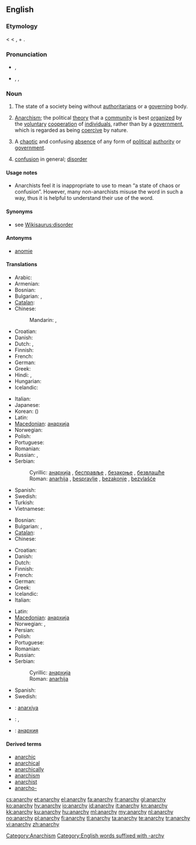 ==English==
{{wikipedia}}

===Etymology===
{{etyl|NL.}} {{term|anarchia|lang=la}} < {{etyl|grc|en}} {{term|lang=grc|ἀναρχία|tr=anarchía}} < {{term|ἀν-|lang=grc|tr=an-||not}}, + {{term|lang=grc|ἀρχή|tr=arjé||power, authority}}.

===Pronunciation===
* {{a|UK}} {{IPA|/ˈænəki/}}, {{SAMPA|/"{n@ki/}}
* {{a|US}} {{enPR|ănʹär-kē}}, {{IPA|/ˈænɑɹki/}}, {{SAMPA|/"{nAr\ki/}}

===Noun===
{{en-noun|anarchies|-}}

# {{uncountable}} The state of a society being without [[authoritarians]] or a [[govern]]ing body.
# {{uncountable}} [[anarchism|Anarchism]]; the political [[theory]] that a [[community]] is best [[organize|organized]] by the [[voluntary]] [[cooperation]] of [[individual]]s, rather than by a [[government]], which is regarded as being [[coercive]] by nature.
# {{countable}} A [[chaotic]] and confusing [[absence]] of any form of [[political]] [[authority]] or [[government]].
# [[confusion]] in general; [[disorder]]

====Usage notes====
* {{sense|confusion or misunderstanding in general}} Anarchists feel it is inappropriate to use {{term|anarchy}} to mean “a state of chaos or confusion”. However, many non-anarchists misuse the word in such a way, thus it is helpful to understand their use of the word.

{{seeCites}}

====Synonyms====
* see [[Wikisaurus:disorder]]

====Antonyms====
* [[anomie]]

====Translations====
{{trans-top|absence of any form of political authority or government}}
* Arabic: {{t|ar|فوضى|f|tr=fawDaa|sc=Arab}}
* Armenian: {{t|hy|անիշխանություն|tr=anišxanutʻyun}}
* Bosnian: {{t-|bs|anarhija|f}}
* Bulgarian: {{t+|bg|анархия|f}},  {{t|bg|безвластие}}
* [[Catalan]]: {{t-|ca|anarquia|f}}
* Chinese:
*: Mandarin: {{t|zh|無政府狀態|sc=Hani}}, {{t|zh|无政府状态|tr=wúzhèngfǔ zhuàngtài|sc=Hani}}
* Croatian: {{t-|hr|anarhija|f}}
* Danish: {{t+|da|anarki|n}}
* Dutch: {{t+|nl|anarchie|f}},  {{t|nl|regeringsloosheid|f}}
* Finnish: {{t+|fi|anarkia}}
* French: {{t+|fr|anarchie|f}}
* German: {{t+|de|Anarchie|f}}
* Greek: {{t+|el|αναρχία|f|tr=anarchía}}
* Hindi: {{t|hi|अशासन|tr=aśāsan|sc=Deva}}, {{t|hi|अराजकता|tr=arājakatā|sc=Deva}}
* Hungarian: {{t|hu|anarchia}}
* Icelandic: {{t-|is|stjórnleysi|n}}
{{trans-mid}}
* Italian: {{t+|it|anarchia|f}}
* Japanese: {{t|ja|無政府状態|tr=むせいふじょうたい, museifu jōtai|sc=Jpan}}
* Korean: {{t|ko|무정부 상태|tr=mujeongbu sangtae|sc=Kore}} ({{t|ko|無政府狀態|sc=Kore}})
* Latin: {{t-|la|anarchia|f}}
* [[Macedonian]]: [[анархија]] {{f}}
* Norwegian: {{t+|no|anarki|n}}
* Polish: {{t+|pl|anarchia}}
* Portuguese: {{t+|pt|anarquia|f}}
* Romanian: {{t-|ro|anarhie}}
* Russian: {{t+|ru|анархия|f|tr=anárxija}}, {{t|ru|безвластие|n|tr=bezvlástije|sc=Cyrl}}
* Serbian:
*: Cyrillic: [[анархија]] {{f}}, [[бесправље]] {{n}}, [[безакоње]] {{n}}, [[безвлашће]] {{n}}
*: Roman: [[anarhija]] {{f}}, [[bespravlje]] {{n}}, [[bezakonje]] {{n}}, [[bezvlašće]] {{n}}
* Spanish: {{t+|es|anarquía|f}}
* Swedish: {{t+|sv|anarki|c}}
* Turkish: {{t+|tr|anarşi}}
* Vietnamese: {{t|vi|tình trạng vô chính phủ}}
{{trans-bottom}}

{{trans-top|political disorder and confusion}}
* Bosnian: {{t-|bs|anarhija|f}}
* Bulgarian: {{t+|bg|анархия|f}},  {{t|bg|безредие}}
* [[Catalan]]: {{t-|ca|anarquia|f}}
* Chinese:
*: {{trreq|Mandarin}}
* Croatian: {{t-|hr|anarhija|f}}
* Danish: {{t+|da|anarki|n}}
* Dutch: {{t+|nl|anarchie|f}}
* Finnish: {{t+|fi|anarkia}}
* French: {{t+|fr|anarchie|f}}
* German: {{t+|de|Anarchie|f}}
* Greek: {{t+|el|αναρχία|f|tr=anarchía}}
* Icelandic: {{t-|is|stjórnleysi|n}}
* Italian: {{t+|it|anarchia|f}}
{{trans-mid}}
* Latin: {{t-|la|anarchia|f}}
* [[Macedonian]]: [[анархија]] {{f}}
* Norwegian: {{t+|no|anarki|n}}, {{t|no|vanstyre|n}}
* Persian: {{fa-Arab|[[هرج و مرج]]}}
* Polish: {{t+|pl|anarchia}}
* Portuguese: {{t+|pt|anarquia|f}}
* Romanian: {{t-|ro|anarhie}}
* Russian: {{t+|ru|анархия|f|tr=anárχija}}
* Serbian:
*: Cyrillic: [[анархија]] {{f}}
*: Roman: [[anarhija]] {{f}}
* Spanish: {{t+|es|anarquía|f}}
* Swedish: {{t+|sv|anarki|c}}
{{trans-bottom}}

{{checktrans-top}}
* {{ttbc|Azeri}}: [[anarxiya]]
* {{ttbc|Esperanto}}: {{t|eo|anarkio|xs=Esperanto}}, {{t-|eo|anarĥio|xs=Esperanto}}
{{trans-mid}}
* {{ttbc|Kyrgyz}}: [[анархия]]
{{trans-bottom}}

====Derived terms====
* [[anarchic]]
* [[anarchical]]
* [[anarchically]]
* [[anarchism]]
* [[anarchist]]
* [[anarcho-]]

[[Category:Anarchism]]
[[Category:English words suffixed with -archy]]

[[cs:anarchy]]
[[et:anarchy]]
[[el:anarchy]]
[[fa:anarchy]]
[[fr:anarchy]]
[[gl:anarchy]]
[[ko:anarchy]]
[[hy:anarchy]]
[[io:anarchy]]
[[id:anarchy]]
[[it:anarchy]]
[[kn:anarchy]]
[[kk:anarchy]]
[[ku:anarchy]]
[[hu:anarchy]]
[[ml:anarchy]]
[[my:anarchy]]
[[nl:anarchy]]
[[no:anarchy]]
[[pl:anarchy]]
[[fi:anarchy]]
[[tl:anarchy]]
[[ta:anarchy]]
[[te:anarchy]]
[[tr:anarchy]]
[[vi:anarchy]]
[[zh:anarchy]]